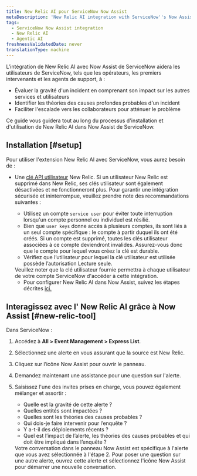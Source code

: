 ```yaml
---
title: New Relic AI pour ServiceNow Now Assist
metaDescription: 'New Relic AI integration with ServiceNow''s Now Assist will assist ServiceNow users—such as operators, first responders, and support agents - in gauging the severity of an incident by understanding its impact on other services and users, identifying probable root cause theories for an incident, and facilitating escalation to collaborators to mitigate the issue.'
tags:
  - ServiceNow Now Assist integration
  - New Relic AI
  - Agentic AI
freshnessValidatedDate: never
translationType: machine
---
```


L&apos;intégration de New Relic AI avec Now Assist de ServiceNow aidera les utilisateurs de ServiceNow, tels que les opérateurs, les premiers intervenants et les agents de support, à :

* Évaluer la gravité d&apos;un incident en comprenant son impact sur les autres services et utilisateurs
* Identifier les théories des causes profondes probables d&apos;un incident
* Faciliter l&apos;escalade vers les collaborateurs pour atténuer le problème

Ce guide vous guidera tout au long du processus d&apos;installation et d&apos;utilisation de New Relic AI dans Now Assist de ServiceNow.

## Installation [#setup]

Pour utiliser l&apos;extension New Relic AI avec ServiceNow, vous aurez besoin de :

* Une [clé API utilisateur](/docs/apis/intro-apis/new-relic-api-keys/#overview-keys) New Relic. Si un utilisateur New Relic est supprimé dans New Relic, ses clés utilisateur sont également désactivées et ne fonctionneront plus. Pour garantir une intégration sécurisée et ininterrompue, veuillez prendre note des recommandations suivantes :

  * Utilisez un compte `service user` pour éviter toute interruption lorsqu&apos;un compte personnel ou individuel est résilié.
  * Bien que `user keys` donne accès à plusieurs comptes, ils sont liés à un seul compte spécifique : le compte à partir duquel ils ont été créés. Si un compte est supprimé, toutes les clés utilisateur associées à ce compte deviendront invalides. Assurez-vous donc que le compte pour lequel vous créez la clé est durable.
  * Vérifiez que l’utilisateur pour lequel la clé utilisateur est utilisée possède l’autorisation Lecture seule.

  <Callout variant="tip" title="Note">
    Veuillez noter que la clé utilisateur fournie permettra à chaque utilisateur de votre compte ServiceNow d&apos;accéder à cette intégration.
  </Callout>

  * Pour configurer New Relic AI dans Now Assist, suivez les étapes décrites [ici.](https://www.servicenow.com/docs/csh?topicname=now-assist-itom-use-aia.html&version=latest)

## Interagissez avec l&apos; New Relic AI grâce à Now Assist [#new-relic-tool]

Dans ServiceNow :

1. Accédez à <DNT>**All &gt; Event Management &gt; Express List**</DNT>.

2. Sélectionnez une alerte en vous assurant que la source est New Relic.

3. Cliquez sur l’icône <DNT>Now Assist</DNT> pour ouvrir le panneau.

4. Demandez maintenant une assistance pour une question sur l&apos;alerte.

5. Saisissez l&apos;une des invites prises en charge, vous pouvez également mélanger et assortir :

   * Quelle est la gravité de cette alerte ?
   * Quelles entités sont impactées ?
   * Quelles sont les théories des causes probables ?
   * Qui dois-je faire intervenir pour l’enquête ?
   * Y a-t-il des déploiements récents ?
   * Quel est l’impact de l’alerte, les théories des causes probables et qui doit être impliqué dans l’enquête ?

   <Callout variant="tip" title="conseil">
     Votre conversation dans le panneau Now Assist est spécifique à l&apos;alerte que vous avez sélectionnée à l&apos;étape 2. Pour poser une question sur une autre alerte, ouvrez cette alerte et sélectionnez l&apos;icône Now Assist pour démarrer une nouvelle conversation.
   </Callout>